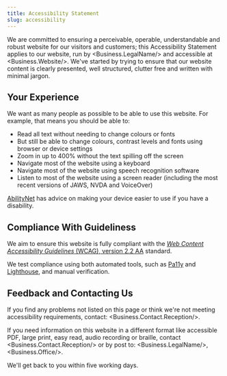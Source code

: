 ```yaml
---
title: Accessibility Statement
slug: accessibility
---
```


We are committed to ensuring a perceivable, operable, understandable and robust website for our visitors and customers; this Accessibility Statement applies to our website, run by <Business.LegalName/> and accessible at <Business.Website/>. We've started by trying to ensure that our website content is clearly presented, well structured, clutter free and written with minimal jargon.

## Your Experience

We want as many people as possible to be able to use this website. For example, that means you should be able to:

* Read all text without needing to change colours or fonts
* But still be able to change colours, contrast levels and fonts using browser or device settings
* Zoom in up to 400% without the text spilling off the screen
* Navigate most of the website using a keyboard
* Navigate most of the website using speech recognition software
* Listen to most of the website using a screen reader (including the most recent versions of JAWS, NVDA and VoiceOver)

[AbilityNet](https://mcmw.abilitynet.org.uk/) has advice on making your device easier to use if you have a disability.

## Compliance With Guideliness

We aim to ensure this website is fully compliant with the [<dfn id="wcag">Web Content Accessibility Guidelines</dfn> (<abbr>WCAG</abbr>), version 2.2 AA](https://www.w3.org/TR/WCAG22/) standard.

We test compliance using both automated tools, such as [Pa11y](https://github.com/pa11y/pa11y) and [Lighthouse](https://developer.chrome.com/docs/lighthouse/overview), and manual verification.

## Feedback and Contacting Us

If you find any problems not listed on this page or think we're not meeting accessibility requirements, contact: <Business.Contact.Reception/>.

If you need information on this website in a different format like accessible PDF, large print, easy read, audio recording or braille, contact <Business.Contact.Reception/> or by post to: <Business.LegalName/>, <Business.Office/>.

We'll get back to you within five working days.
